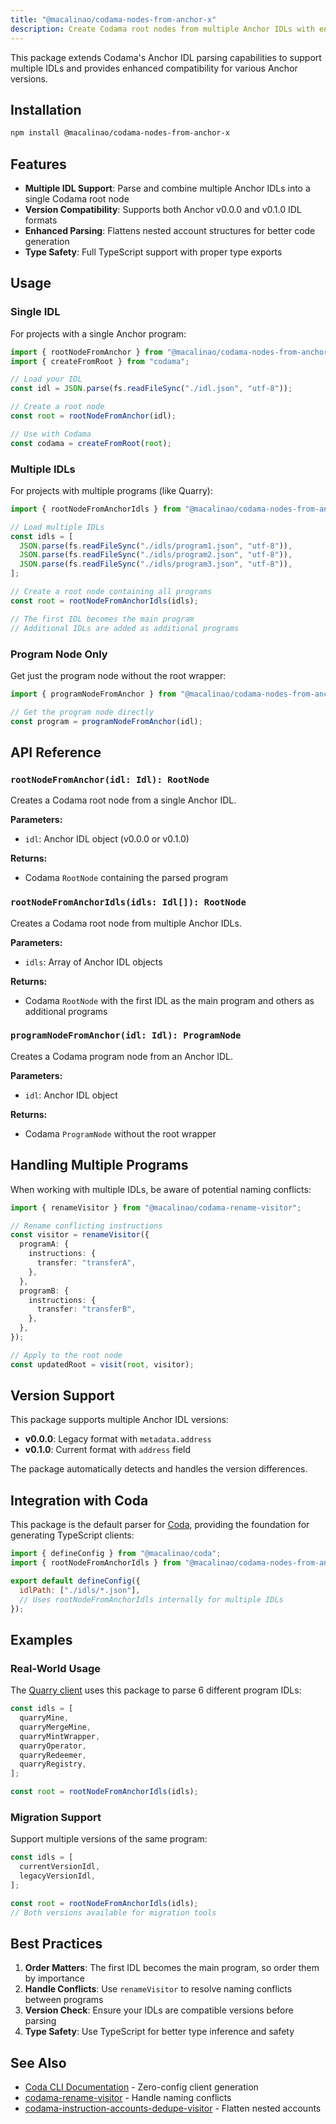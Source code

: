 ```yaml
---
title: "@macalinao/codama-nodes-from-anchor-x"
description: Create Codama root nodes from multiple Anchor IDLs with enhanced support
---
```


This package extends Codama's Anchor IDL parsing capabilities to support multiple IDLs and provides enhanced compatibility for various Anchor versions.

## Installation

```bash
npm install @macalinao/codama-nodes-from-anchor-x
```

## Features

- **Multiple IDL Support**: Parse and combine multiple Anchor IDLs into a single Codama root node
- **Version Compatibility**: Supports both Anchor v0.0.0 and v0.1.0 IDL formats
- **Enhanced Parsing**: Flattens nested account structures for better code generation
- **Type Safety**: Full TypeScript support with proper type exports

## Usage

### Single IDL

For projects with a single Anchor program:

```typescript
import { rootNodeFromAnchor } from "@macalinao/codama-nodes-from-anchor-x";
import { createFromRoot } from "codama";

// Load your IDL
const idl = JSON.parse(fs.readFileSync("./idl.json", "utf-8"));

// Create a root node
const root = rootNodeFromAnchor(idl);

// Use with Codama
const codama = createFromRoot(root);
```

### Multiple IDLs

For projects with multiple programs (like Quarry):

```typescript
import { rootNodeFromAnchorIdls } from "@macalinao/codama-nodes-from-anchor-x";

// Load multiple IDLs
const idls = [
  JSON.parse(fs.readFileSync("./idls/program1.json", "utf-8")),
  JSON.parse(fs.readFileSync("./idls/program2.json", "utf-8")),
  JSON.parse(fs.readFileSync("./idls/program3.json", "utf-8")),
];

// Create a root node containing all programs
const root = rootNodeFromAnchorIdls(idls);

// The first IDL becomes the main program
// Additional IDLs are added as additional programs
```

### Program Node Only

Get just the program node without the root wrapper:

```typescript
import { programNodeFromAnchor } from "@macalinao/codama-nodes-from-anchor-x";

// Get the program node directly
const program = programNodeFromAnchor(idl);
```

## API Reference

### `rootNodeFromAnchor(idl: Idl): RootNode`

Creates a Codama root node from a single Anchor IDL.

**Parameters:**
- `idl`: Anchor IDL object (v0.0.0 or v0.1.0)

**Returns:**
- Codama `RootNode` containing the parsed program

### `rootNodeFromAnchorIdls(idls: Idl[]): RootNode`

Creates a Codama root node from multiple Anchor IDLs.

**Parameters:**
- `idls`: Array of Anchor IDL objects

**Returns:**
- Codama `RootNode` with the first IDL as the main program and others as additional programs

### `programNodeFromAnchor(idl: Idl): ProgramNode`

Creates a Codama program node from an Anchor IDL.

**Parameters:**
- `idl`: Anchor IDL object

**Returns:**
- Codama `ProgramNode` without the root wrapper

## Handling Multiple Programs

When working with multiple IDLs, be aware of potential naming conflicts:

```typescript
import { renameVisitor } from "@macalinao/codama-rename-visitor";

// Rename conflicting instructions
const visitor = renameVisitor({
  programA: {
    instructions: {
      transfer: "transferA",
    },
  },
  programB: {
    instructions: {
      transfer: "transferB",
    },
  },
});

// Apply to the root node
const updatedRoot = visit(root, visitor);
```

## Version Support

This package supports multiple Anchor IDL versions:

- **v0.0.0**: Legacy format with `metadata.address`
- **v0.1.0**: Current format with `address` field

The package automatically detects and handles the version differences.

## Integration with Coda

This package is the default parser for [Coda](https://coda.ianm.com), providing the foundation for generating TypeScript clients:

```javascript
import { defineConfig } from "@macalinao/coda";
import { rootNodeFromAnchorIdls } from "@macalinao/codama-nodes-from-anchor-x";

export default defineConfig({
  idlPath: ["./idls/*.json"],
  // Uses rootNodeFromAnchorIdls internally for multiple IDLs
});
```

## Examples

### Real-World Usage

The [Quarry client](https://github.com/macalinao/coda/tree/master/clients/quarry) uses this package to parse 6 different program IDLs:

```javascript
const idls = [
  quarryMine,
  quarryMergeMine,
  quarryMintWrapper,
  quarryOperator,
  quarryRedeemer,
  quarryRegistry,
];

const root = rootNodeFromAnchorIdls(idls);
```

### Migration Support

Support multiple versions of the same program:

```typescript
const idls = [
  currentVersionIdl,
  legacyVersionIdl,
];

const root = rootNodeFromAnchorIdls(idls);
// Both versions available for migration tools
```

## Best Practices

1. **Order Matters**: The first IDL becomes the main program, so order them by importance
2. **Handle Conflicts**: Use `renameVisitor` to resolve naming conflicts between programs
3. **Version Check**: Ensure your IDLs are compatible versions before parsing
4. **Type Safety**: Use TypeScript for better type inference and safety

## See Also

- [Coda CLI Documentation](/docs/getting-started) - Zero-config client generation
- [codama-rename-visitor](/docs/packages/codama-rename-visitor) - Handle naming conflicts
- [codama-instruction-accounts-dedupe-visitor](/docs/packages/codama-instruction-accounts-dedupe-visitor) - Flatten nested accounts
